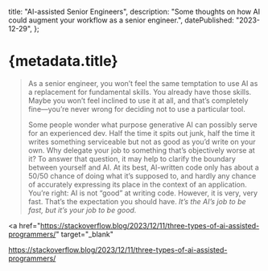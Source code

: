
  title: "AI-assisted Senior Engineers",
  description:
    "Some thoughts on how AI could augment your workflow as a senior engineer.",
  datePublished: "2023-12-29",
};

# {metadata.title}

> As a senior engineer, you won’t feel the same temptation to use AI as a replacement for fundamental skills. You already have those skills. Maybe you won’t feel inclined to use it at all, and that’s completely fine—you’re never wrong for deciding not to use a particular tool.
>
> Some people wonder what purpose generative AI can possibly serve for an experienced dev. Half the time it spits out junk, half the time it writes something serviceable but not as good as you’d write on your own. Why delegate your job to something that’s objectively worse at it? To answer that question, it may help to clarify the boundary between yourself and AI. At its best, AI-written code only has about a 50/50 chance of doing what it’s supposed to, and hardly any chance of accurately expressing its place in the context of an application. You’re right: AI is not “good” at writing code. However, it is very, very fast. That’s the expectation you should have. _It’s the AI’s job to be fast, but it’s your job to be good._

<a
  href="https://stackoverflow.blog/2023/12/11/three-types-of-ai-assisted-programmers/"
  target="_blank"
>
  https://stackoverflow.blog/2023/12/11/three-types-of-ai-assisted-programmers/
</a>

<DatePublished dateTime={metadata.datePublished} />
